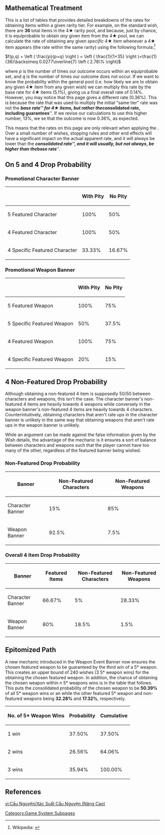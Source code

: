 {{CustomTabs
|tab1 = Overview
|tab2 = List
|tab3 = History
|tab4 = Featured
|tab5 = Expanded Wish Probabilities
|tab5name = Probabilities
|tab6 = Gallery
}}
==Mathematical Treatment==
This is a list of tables that provides detailed breakdowns of the rates for obtaining items within a given rarity tier. For example, on the standard wish, there are '''36''' total items in the 4★ rarity pool, and because, just by chance, it is equiprobable to obtain ''any'' given item from the 4★ pool, we can calculate the rate of obtaining any given ''specific'' 4★ item whenever a 4★ item appears (the rate within the same rarity) using the following formula:<ref>Wikipedia: {{w|Probability#Mathematical_treatment|Mathematical Treatment of Probability}}</ref>

<math display="inline">f(p,q) = \left ( \frac{p}{p+q} \right ) = \left ( \frac{1}{1+35}  \right )=\frac{1}{36}\backsimeq 0.0277\overline{7} \left ( 2.78\% \right)</math>

where <math>p</math> is the number of times our outcome occurs within an equiprobable set, and <math>q</math> is the number of times our outcome does not occur. If we want to know the probability within the general pool (i.e. how likely we are to obtain any given 4★ item from any given wish) we can multiply this rate by the base rate for 4★ items (5.1%), giving us a final overall rate of 0.14%. However, you may notice that this page gives a different rate (0.36%). This is because the rate that was used to multiply the initial "same tier" rate was not the '''''base rate''''' for 4★ items, but rather the '''''consolidated rate, including guarantees'''''. If we revise our calculations to use this higher number, 13%, we se that the outcome is now 0.36%, as expected.

This means that the rates on this page are only relevant when applying the {{w|law of large numbers}}. Over a small number of wishes, stopping rules and other end effects will have a significant impact on the actual apparent rate, and it will always be lower than the '''''consolidated rate''''', and it will usually, but not always, be higher than the '''''base rate'''''.

==On 5{{star}} and 4{{star}} Drop Probability== 

===Promotional Character Banner===
{| class="wikitable"
! !!With Pity !! No Pity
|-
|5{{star}} Featured Character
|100%
|50%
|-
|4{{star}} Featured Character
|100%
|50%
|-
|4{{star}} Specific Featured Character
|33.33%
|16.67%
|}

===Promotional Weapon Banner===
{| class="wikitable align-center"
! !! With Pity !! No Pity
|-
|5{{star}} Featured Weapon
|100%
|75%
|-
|5{{star}} Specific Featured Weapon
|50%
|37.5%
|-
|4{{star}} Featured Weapon
|100%
|75%
|-
|4{{star}} Specific Featured Weapon
|20%
|15%
|}

==4{{star}} Non-Featured Drop Probability== 
Although obtaining a non-featured 4{{star}} item is supposedly 50/50 between characters and weapons, this isn't the case. The character banner's non-featured 4{{star}} items are heavily towards 4{{star}} weapons while conversely in the weapon banner's non-featured 4{{star}} items are heavily towards 4{{star}} characters. Counterintuitively, obtaining characters that aren't rate ups in the character banner is unlikely in the same way that obtaining weapons that aren't rate ups in the weapon banner is unlikely.

While an argument can be made against the false information given by the Wish details, the advantage of the mechanic is it ensures a sort of balance between characters and weapons such that the player cannot have too many of the other, regardless of the featured banner being wished.

===Non-Featured Drop Probability===
{| class="wikitable align-center"
! Banner !! Non-Featured Characters !! Non-Featured Weapons
|-
| Character Banner
| 15%
| 85%
|-
| Weapon Banner
| 92.5%
| 7.5%
|}

===Overall 4{{star}} Item Drop Probability===
{| class="wikitable align-center"
! Banner !! Featured Items !! Non-Featured Characters !! Non-Featured Weapons
|-
| Character Banner
| 66.67%
| 5%
| 28.33%
|-
| Weapon Banner
| 80%
| 18.5%
| 1.5%
|}

==Epitomized Path==
A new mechanic introduced in the Weapon Event Banner now ensures the chosen featured weapon to be guaranteed by the third win of a 5* weapon. This creates an upper bound of 240 wishes (3 5* weapon wins) for the obtaining the chosen featured weapon. In addition, the chance of obtaining the chosen weapon within n 5* weapons wins is in the table that follows. This puts the consolidated probability of the chosen weapon to be '''50.39%''' of all 5* weapon wins or an while the other featured 5* weapon and non-featured weapons being '''32.28%''' and '''17.32%''', respectively.

{| class="article-table"
|+
!No. of 5* Weapon Wins
!Probability
!Cumulative
|-
|1 win
|37.50% <!-- 3/8 -->
|37.50%
|-
|2 wins
|26.56% <!-- 17/64 -->
|64.06%
|-
|3 wins
|35.94% <!-- 23/64 -->
|100.00%
|}

==References==
{{Reflist}}

[[Category:Game System Subpages]]
[[vi:Cầu Nguyện/Xác Suất Cầu Nguyện (Nâng Cao)]]